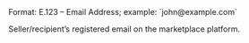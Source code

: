 <ParamField body="receiver_email" type="string">
Format: E.123 – Email Address; example: `john@example.com`

Seller/recipient’s registered email on the marketplace platform.
</ParamField>
